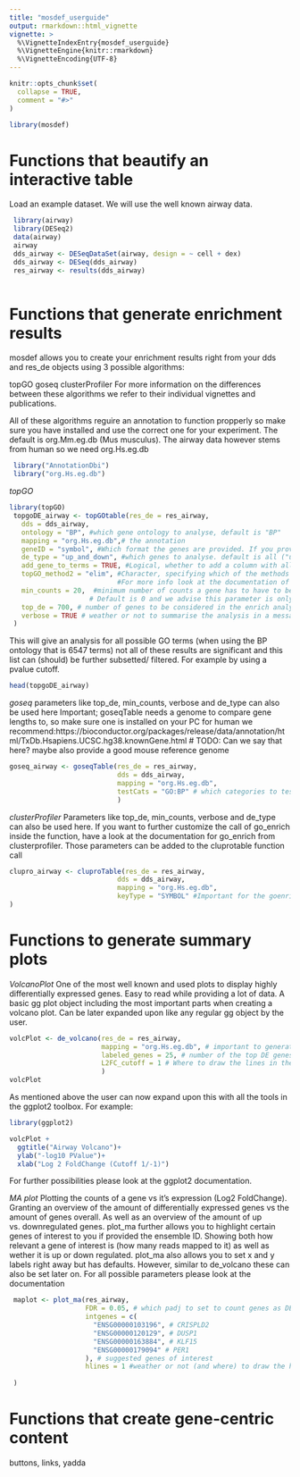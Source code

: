 ```yaml
---
title: "mosdef_userguide"
output: rmarkdown::html_vignette
vignette: >
  %\VignetteIndexEntry{mosdef_userguide}
  %\VignetteEngine{knitr::rmarkdown}
  %\VignetteEncoding{UTF-8}
---
```


```r
knitr::opts_chunk$set(
  collapse = TRUE,
  comment = "#>"
)
```

```r
library(mosdef)
```

# Functions that beautify an interactive table

Load an example dataset. We will use the well known airway data.

```r

 library(airway)
 library(DESeq2)
 data(airway)
 airway
 dds_airway <- DESeqDataSet(airway, design = ~ cell + dex)
 dds_airway <- DESeq(dds_airway)
 res_airway <- results(dds_airway)



```

# Functions that generate enrichment results
mosdef allows you to create your enrichment results right from your dds and res_de objects using 3 possible algorithms:

topGO
goseq
clusterProfiler
For more information on the differences between these algorithms we refer to their individual vignettes and publications.

All of these algorithms reguire an annotation to function propperly so make sure you have installed and use the correct one for your experiment. The default is org.Mm.eg.db (Mus musculus). The airway data however stems from human so we need org.Hs.eg.db

```r

 library("AnnotationDbi")
 library("org.Hs.eg.db")

```

*topGO*
```r
library(topGO)
 topgoDE_airway <- topGOtable(res_de = res_airway,
   dds = dds_airway,
   ontology = "BP", #which gene ontology to analyse, default is "BP"
   mapping = "org.Hs.eg.db",# the annotation
   geneID = "symbol", #Which format the genes are provided. If you provide a res_de and a dds mosdef does                        #it for you and uses symbols if you provide vectors please specify
   de_type = "up_and_down", #which genes to analyse. default is all ("up_and_down"), other possibilities                               #are only upregulated ("up") or  ("down") genes
   add_gene_to_terms = TRUE, #Logical, whether to add a column with all genes annotated to each GO term
   topGO_method2 = "elim", #Character, specifying which of the methods implemented by topGO default is elim
                           #For more info look at the documentation of topGO
   min_counts = 20,  #minimum number of counts a gene has to have to be considered for the background. 
                    # Default is 0 and we advise this parameter is only used by expert users
   top_de = 700, # number of genes to be considered in the enrich analysis default is all, can be reduced                   # to reduce redundancy. Takes the top 700 highest DE genes absed of padj score. IF this                    # number is bigger than the total amount of de genes the parameter defaults to all genes
   verbose = TRUE # weather or not to summarise the analysis in a message
 )

```

This will give an analysis for all possible GO terms (when using the BP ontology that is 6547 terms) not all of these results are significant and this list can (should) be further subsetted/ filtered. For example by using a pvalue cutoff.
```r
head(topgoDE_airway)

```

*goseq*
parameters like top_de, min_counts, verbose and de_type can also be used here
Important; goseqTable needs a genome to compare gene lengths to, so make sure one is installed on your PC for human we recommend:https://bioconductor.org/packages/release/data/annotation/html/TxDb.Hsapiens.UCSC.hg38.knownGene.html
# TODO: Can we say that here? maybe also provide a good mouse reference genome

```r
goseq_airway <- goseqTable(res_de = res_airway,
                           dds = dds_airway,
                           mapping = "org.Hs.eg.db",
                           testCats = "GO:BP" # which categories to test of ("GO:BP, "GO:MF", "GO:CC")
                           )
```

*clusterProfiler*
Parameters like top_de, min_counts, verbose and de_type can also be used here.
If you want to further customize the call of go_enrich inside the function, have a look at the documentation for go_enrich from clusterprofiler. Those parameters can be added to the cluprotable function call
```r
clupro_airway <- cluproTable(res_de = res_airway,
                           dds = dds_airway,
                           mapping = "org.Hs.eg.db",
                           keyType = "SYMBOL" #Important for the goenrich function that is run later on.                                                If using dds and res_de has to be "SYMBOL" which is also                                                  the default
)
```

# Functions to generate summary plots

*VolcanoPlot*
One of the most well known and used plots to display highly differentially expressed genes. Easy to read while providing a lot of data.
A basic gg plot object including the most important parts when creating a volcano plot. Can be later expanded upon like any regular gg object by the user.

```r
volcPlot <- de_volcano(res_de = res_airway,
                       mapping = "org.Hs.eg.db", # important to generate symbols for labelling
                       labeled_genes = 25, # number of the top DE genes to be labeled. Default 30
                       L2FC_cutoff = 1 # Where to draw the lines in the plot and which genes to mark as                                           significant default is one (meaning L2FC +/-1)
                       )
volcPlot

```
As mentioned above the user can now expand upon this with all the tools in the ggplot2 toolbox. For example:
```r
library(ggplot2)

volcPlot +
  ggtitle("Airway Volcano")+
  ylab("-log10 PValue")+
  xlab("Log 2 FoldChange (Cutoff 1/-1)")
```
For further possibilities please look at the ggplot2 documentation.

*MA plot*
Plotting the counts of a gene vs it's expression (Log2 FoldChange). Granting an overview of the amount of differentially expressed genes vs the amount of genes overall. As well as an overview of the amount of up vs. downregulated genes.
plot_ma further allows you to highlight certain genes of interest to you if provided the ensemble ID. Showing both how relevant a gene of interest is (how many reads mapped to it) as well as wether it is up or down regulated. 
plot_ma also allows you to set x and y labels right away but has defaults. However, similar to de_volcano these can also be set later on. For all possible parameters please look at the documentation



```r
 maplot <- plot_ma(res_airway,
                   FDR = 0.05, # which padj to set to count genes as DE
                   intgenes = c(
                     "ENSG00000103196", # CRISPLD2
                     "ENSG00000120129", # DUSP1
                     "ENSG00000163884", # KLF15
                     "ENSG00000179094" # PER1
                   ), # suggested genes of interest
                   hlines = 1 #weather or not (and where) to draw the horizontal line (optional)
                   
 )
```


# Functions that create gene-centric content

buttons, links, yadda

```r
```

